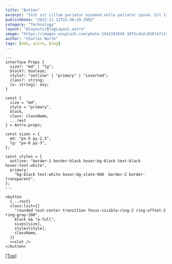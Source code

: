 ```yaml
---
title: "Button"
excerpt: "Sint sit cillum pariatur eiusmod nulla pariatur ipsum. Sit laborum anim qui mollit tempor pariatur nisi minim dolor. Aliquip et adipisicing sit sit fugiat"
publishDate: "2022-11-12T15:36:19.399Z"
category: "Technology"
layout: "@layouts/BlogLayout.astro"
image: "https://images.unsplash.com/photo-1542393545-10f5cde2c810?&fit=crop&w=430&h=240"
author: "Charles North"
tags: [mdx, astro, blog]
---
```




```astro
---
interface Props {
  size?: "md" | "lg";
  block?: boolean;
  style?: "outline" | "primary" | "inverted";
  class?: string;
  [x: string]: any;
}

const {
  size = "md",
  style = "primary",
  block,
  class: className,
  ...rest
} = Astro.props;

const sizes = {
  md: "px-5 py-2.5",
  lg: "px-6 py-3",
};

const styles = {
  outline: "border-2 border-black hover:bg-black text-black hover:text-white",
  primary:
    "bg-black text-white hover:bg-slate-900  border-2 border-transparent",
};
---

<button
  {...rest}
  class:list={[
    "rounded text-center transition focus-visible:ring-2 ring-offset-2 ring-gray-200",
    block && "w-full",
    sizes[size],
    styles[style],
    className,
  ]}
  ><slot />
</button>
```
[[Top]](#top)
